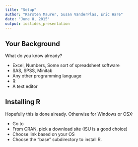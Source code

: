 ```yaml
---
title: "Setup"
author: "Karsten Maurer, Susan VanderPlas, Eric Hare"
date: "June 8, 2015"
output: ioslides_presentation
---
```


## Your Background

What do you know already?

- Excel, Numbers, Some sort of spreadsheet software
- SAS, SPSS, Minitab
- Any other programming language
- R
- A text editor

## Installing R

Hopefully this is done already.  Otherwise for Windows or OSX:

- Go to \url{http://www.r-project.org/}
- From CRAN, pick a download site (ISU is a good choice)
- Choose link based on your OS
- Choose the "base" subdirectory to install R.
